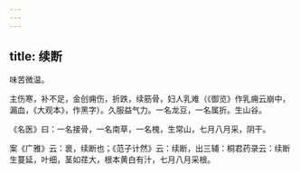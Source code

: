 ```yaml
---
---
---
```

title: 续断
---



味苦微温。

主伤寒，补不足，金创痈伤，折跌，续筋骨，妇人乳难（《御览》作乳痈云崩中，漏血，《大观本》，作黑字）。久服益气力。一名龙豆，一名属折。生山谷。

《名医》曰：一名接骨，一名南草，一名槐，生常山，七月八月采，阴干。

案《广雅》云：褱，续断也；《范子计然》云：续断，出三辅：桐君药录云：续断生蔓延，叶细，茎如荏大，根本黄白有汁，七月八月采根。